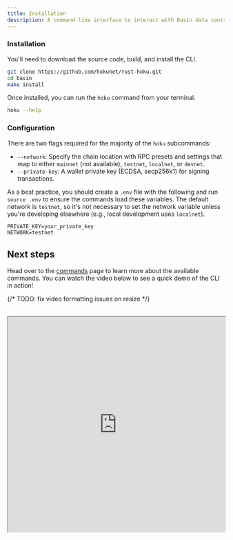```yaml
---
title: Installation
description: A command line interface to interact with Basin data contracts and accounts.
---
```



<Steps>

### Installation

You'll need to download the source code, build, and install the CLI.

```sh
git clone https://github.com/hokunet/rust-hoku.git
cd basin
make install
```

Once installed, you can run the `hoku` command from your terminal.

```sh
hoku --help
```

### Configuration

There are two flags required for the majority of the `hoku` subcommands:

- `--network`: Specify the chain location with RPC presets and settings that map to either `mainnet`
  (not available), `testnet`, `localnet`, or `devnet`.
- `--private-key`: A wallet private key (ECDSA, secp256k1) for signing transactions.

As a best practice, you should create a `.env` file with the following and run `source .env` to
ensure the commands load these variables. The default network is `testnet`, so it's not necessary to
set the network variable unless you're developing elsewhere (e.g., local development uses
`localnet`).

```txt filename=".env"
PRIVATE_KEY=your_private_key
NETWORK=testnet
```

</Steps>

## Next steps

Head over to the [commands](/object-storage/cli/commands) page to learn more about the available
commands. You can watch the video below to see a quick demo of the CLI in action!

{/* TODO: fix video formatting issues on resize */}

<div className="w-full">
  <br />
  <iframe
    className="w-full aspect-video"
    width="100%"
    height="500px"
    title="Basin CLI"
    src="https://drive.google.com/file/d/1Vd56asjYEMWYOtjgQNRLk9YoXiofJTeh/preview"
    allow="accelerometer; autoplay; clipboard-write; encrypted-media; gyroscope; picture-in-picture"
    allowFullScreen
  />
</div>
